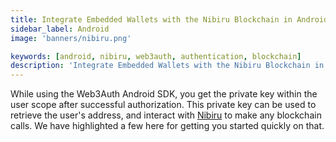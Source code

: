```yaml
---
title: Integrate Embedded Wallets with the Nibiru Blockchain in Android
sidebar_label: Android
image: 'banners/nibiru.png'

keywords: [android, nibiru, web3auth, authentication, blockchain]
description: 'Integrate Embedded Wallets with the Nibiru Blockchain in Android | Embedded Wallets'
---
```



<SEO
  title="Integrate Embedded Wallets with the Nibiru Blockchain in Android"
  description="Integrate Embedded Wallets with the Nibiru Blockchain in Android | Embedded Wallets"
  image="https://web3auth.io/docs/banners/nibiru.png"
  slug="/embedded-wallets/connect-blockchain/evm/nibiru/android"
/>

While using the Web3Auth Android SDK, you get the private key within the user scope after successful authorization. This private key can be used to retrieve the user's address, and interact with [Nibiru](https://nibiru.fi/) to make any blockchain calls. We have highlighted a few here for getting you started quickly on that.

<EVMInteraction />
